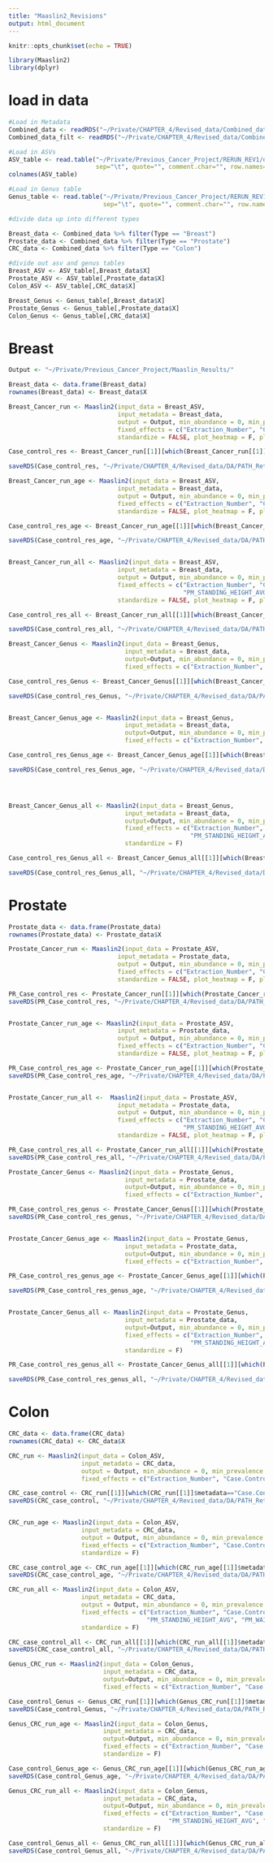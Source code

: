 ```yaml
---
title: "Maaslin2_Revisions"
output: html_document
---
```


```r
knitr::opts_chunk$set(echo = TRUE)

library(Maaslin2)
library(dplyr)
```



# load in data

```r

#Load in Metadata
Combined_data <- readRDS("~/Private/CHAPTER_4/Revised_data/Combined_data.RDS")
Combined_data_filt <- readRDS("~/Private/CHAPTER_4/Revised_data/Combined_data_filt.RDS")

#Load in ASVs
ASV_table <- read.table("~/Private/Previous_Cancer_Project/RERUN_REV1/deblur_output/asv_table/feature-table.tsv",
                        sep="\t", quote="", comment.char="", row.names=1, header=T, skip=1, check.names = F)
colnames(ASV_table)

#Load in Genus table
Genus_table <- read.table("~/Private/Previous_Cancer_Project/RERUN_REV1/taxa/level6/feature-table.tsv",
                          sep="\t", quote="", comment.char="", row.names=1, header=T, skip=1, check.names = F)

#divide data up into different types

Breast_data <- Combined_data %>% filter(Type == "Breast")
Prostate_data <- Combined_data %>% filter(Type == "Prostate")
CRC_data <- Combined_data %>% filter(Type == "Colon")

#divide out asv and genus tables
Breast_ASV <- ASV_table[,Breast_data$X]
Prostate_ASV <- ASV_table[,Prostate_data$X]
Colon_ASV <- ASV_table[,CRC_data$X]

Breast_Genus <- Genus_table[,Breast_data$X]
Prostate_Genus <- Genus_table[,Prostate_data$X]
Colon_Genus <- Genus_table[,CRC_data$X]
```

# Breast

```r
Output <- "~/Private/Previous_Cancer_Project/Maaslin_Results/"

Breast_data <- data.frame(Breast_data)
rownames(Breast_data) <- Breast_data$X

Breast_Cancer_run <- Maaslin2(input_data = Breast_ASV,
                              input_metadata = Breast_data,
                              output = Output, min_abundance = 0, min_prevalence = 0, transform = "AST",
                              fixed_effects = c("Extraction_Number", "Case.Control"), 
                              standardize = FALSE, plot_heatmap = F, plot_scatter = F)

Case_control_res <- Breast_Cancer_run[[1]][which(Breast_Cancer_run[[1]]$metadata=="Case.Control"),]

saveRDS(Case_control_res, "~/Private/CHAPTER_4/Revised_data/DA/PATH_Retro/Breast/ASV_MAASLIN2.RDS")

Breast_Cancer_run_age <- Maaslin2(input_data = Breast_ASV,
                              input_metadata = Breast_data,
                              output = Output, min_abundance = 0, min_prevalence = 0, transform = "AST",
                              fixed_effects = c("Extraction_Number", "Case.Control", "A_SDC_AGE_CALC"), 
                              standardize = FALSE, plot_heatmap = F, plot_scatter = F)

Case_control_res_age <- Breast_Cancer_run_age[[1]][which(Breast_Cancer_run_age[[1]]$metadata=="Case.Control"),]

saveRDS(Case_control_res_age, "~/Private/CHAPTER_4/Revised_data/DA/PATH_Retro/Breast/ASV_MAASLIN2_age.RDS")


Breast_Cancer_run_all <- Maaslin2(input_data = Breast_ASV,
                              input_metadata = Breast_data,
                              output = Output, min_abundance = 0, min_prevalence = 0, transform = "AST",
                              fixed_effects = c("Extraction_Number", "Case.Control", "A_SDC_AGE_CALC",
                                                "PM_STANDING_HEIGHT_AVG", "PM_WAIST_HIP_RATIO", "NUT_VEG_DAY_QTY"), 
                              standardize = FALSE, plot_heatmap = F, plot_scatter = F)

Case_control_res_all <- Breast_Cancer_run_all[[1]][which(Breast_Cancer_run_all[[1]]$metadata=="Case.Control"),]

saveRDS(Case_control_res_all, "~/Private/CHAPTER_4/Revised_data/DA/PATH_Retro/Breast/ASV_MAASLIN2_all.RDS")
```

```r
Breast_Cancer_Genus <- Maaslin2(input_data = Breast_Genus,
                                input_metadata = Breast_data,
                                output=Output, min_abundance = 0, min_prevalence = 0, transform = "AST",
                                fixed_effects = c("Extraction_Number", "Case.Control"), standardize = F)

Case_control_res_Genus <- Breast_Cancer_Genus[[1]][which(Breast_Cancer_Genus[[1]]$metadata=="Case.Control"),]

saveRDS(Case_control_res_Genus, "~/Private/CHAPTER_4/Revised_data/DA/PATH_Retro/Breast/Genus_MAASLIN2.RDS")


Breast_Cancer_Genus_age <- Maaslin2(input_data = Breast_Genus,
                                input_metadata = Breast_data,
                                output=Output, min_abundance = 0, min_prevalence = 0, transform = "AST",
                                fixed_effects = c("Extraction_Number", "Case.Control", "A_SDC_AGE_CALC"), standardize = F)

Case_control_res_Genus_age <- Breast_Cancer_Genus_age[[1]][which(Breast_Cancer_Genus_age[[1]]$metadata=="Case.Control"),]

saveRDS(Case_control_res_Genus_age, "~/Private/CHAPTER_4/Revised_data/DA/PATH_Retro/Breast/Genus_MAASLIN2_age.RDS")




Breast_Cancer_Genus_all <- Maaslin2(input_data = Breast_Genus,
                                input_metadata = Breast_data,
                                output=Output, min_abundance = 0, min_prevalence = 0, transform = "AST",
                                fixed_effects = c("Extraction_Number", "Case.Control", "A_SDC_AGE_CALC",
                                                  "PM_STANDING_HEIGHT_AVG", "PM_WAIST_HIP_RATIO", "NUT_VEG_DAY_QTY"),
                                standardize = F)

Case_control_res_Genus_all <- Breast_Cancer_Genus_all[[1]][which(Breast_Cancer_Genus_all[[1]]$metadata=="Case.Control"),]

saveRDS(Case_control_res_Genus_all, "~/Private/CHAPTER_4/Revised_data/DA/PATH_Retro/Breast/Genus_MAASLIN2_all.RDS")
```

# Prostate

```r
Prostate_data <- data.frame(Prostate_data)
rownames(Prostate_data) <- Prostate_data$X

Prostate_Cancer_run <- Maaslin2(input_data = Prostate_ASV,
                              input_metadata = Prostate_data,
                              output = Output, min_abundance = 0, min_prevalence = 0, transform = "AST",
                              fixed_effects = c("Extraction_Number", "Case.Control"), 
                              standardize = FALSE, plot_heatmap = F, plot_scatter = F)

PR_Case_control_res <- Prostate_Cancer_run[[1]][which(Prostate_Cancer_run[[1]]$metadata=="Case.Control"),]
saveRDS(PR_Case_control_res, "~/Private/CHAPTER_4/Revised_data/DA/PATH_Retro/Prostate/ASV_MAASLIN2.RDS")


Prostate_Cancer_run_age <- Maaslin2(input_data = Prostate_ASV,
                              input_metadata = Prostate_data,
                              output = Output, min_abundance = 0, min_prevalence = 0, transform = "AST",
                              fixed_effects = c("Extraction_Number", "Case.Control", "A_SDC_AGE_CALC"), 
                              standardize = FALSE, plot_heatmap = F, plot_scatter = F)

PR_Case_control_res_age <- Prostate_Cancer_run_age[[1]][which(Prostate_Cancer_run_age[[1]]$metadata=="Case.Control"),]
saveRDS(PR_Case_control_res_age, "~/Private/CHAPTER_4/Revised_data/DA/PATH_Retro/Prostate/ASV_MAASLIN2_age.RDS")


Prostate_Cancer_run_all <-  Maaslin2(input_data = Prostate_ASV,
                              input_metadata = Prostate_data,
                              output = Output, min_abundance = 0, min_prevalence = 0, transform = "AST",
                              fixed_effects = c("Extraction_Number", "Case.Control", "A_SDC_AGE_CALC",
                                                "PM_STANDING_HEIGHT_AVG", "PM_WAIST_HIP_RATIO", "NUT_VEG_DAY_QTY"), 
                              standardize = FALSE, plot_heatmap = F, plot_scatter = F)

PR_Case_control_res_all <- Prostate_Cancer_run_all[[1]][which(Prostate_Cancer_run_all[[1]]$metadata=="Case.Control"),]
saveRDS(PR_Case_control_res_all, "~/Private/CHAPTER_4/Revised_data/DA/PATH_Retro/Prostate/ASV_MAASLIN2_all.RDS")
```

```r
Prostate_Cancer_Genus <- Maaslin2(input_data = Prostate_Genus,
                                input_metadata = Prostate_data,
                                output=Output, min_abundance = 0, min_prevalence = 0, transform = "AST",
                                fixed_effects = c("Extraction_Number", "Case.Control"), standardize = F)

PR_Case_control_res_genus <- Prostate_Cancer_Genus[[1]][which(Prostate_Cancer_Genus[[1]]$metadata=="Case.Control"),]
saveRDS(PR_Case_control_res_genus, "~/Private/CHAPTER_4/Revised_data/DA/PATH_Retro/Prostate/Genus_MAASLIN2.RDS")


Prostate_Cancer_Genus_age <- Maaslin2(input_data = Prostate_Genus,
                                input_metadata = Prostate_data,
                                output=Output, min_abundance = 0, min_prevalence = 0, transform = "AST",
                                fixed_effects = c("Extraction_Number", "Case.Control", "A_SDC_AGE_CALC"), standardize = F)

PR_Case_control_res_genus_age <- Prostate_Cancer_Genus_age[[1]][which(Prostate_Cancer_Genus_age[[1]]$metadata=="Case.Control"),]

saveRDS(PR_Case_control_res_genus_age, "~/Private/CHAPTER_4/Revised_data/DA/PATH_Retro/Prostate/Genus_MAASLIN2_age.RDS")


Prostate_Cancer_Genus_all <- Maaslin2(input_data = Prostate_Genus,
                                input_metadata = Prostate_data,
                                output=Output, min_abundance = 0, min_prevalence = 0, transform = "AST",
                                fixed_effects = c("Extraction_Number", "Case.Control", "A_SDC_AGE_CALC",
                                                  "PM_STANDING_HEIGHT_AVG", "PM_WAIST_HIP_RATIO", "NUT_VEG_DAY_QTY"),
                                standardize = F)

PR_Case_control_res_genus_all <- Prostate_Cancer_Genus_all[[1]][which(Prostate_Cancer_Genus_all[[1]]$metadata=="Case.Control"),]

saveRDS(PR_Case_control_res_genus_all, "~/Private/CHAPTER_4/Revised_data/DA/PATH_Retro/Prostate/Genus_MAASLIN2_all.RDS")
```

# Colon

```r
CRC_data <- data.frame(CRC_data)
rownames(CRC_data) <- CRC_data$X

CRC_run <- Maaslin2(input_data = Colon_ASV,
                    input_metadata = CRC_data,
                    output = Output, min_abundance = 0, min_prevalence = 0, transform = "AST",
                    fixed_effects = c("Extraction_Number", "Case.Control"), standardize = F)

CRC_case_control <- CRC_run[[1]][which(CRC_run[[1]]$metadata=="Case.Control"),]
saveRDS(CRC_case_control, "~/Private/CHAPTER_4/Revised_data/DA/PATH_Retro/CRC/ASV_MAASLIN2.RDS")


CRC_run_age <- Maaslin2(input_data = Colon_ASV,
                    input_metadata = CRC_data,
                    output = Output, min_abundance = 0, min_prevalence = 0, transform = "AST",
                    fixed_effects = c("Extraction_Number", "Case.Control", "A_SDC_AGE_CALC", "A_SDC_GENDER"),
                    standardize = F)

CRC_case_control_age <- CRC_run_age[[1]][which(CRC_run_age[[1]]$metadata=="Case.Control"),]
saveRDS(CRC_case_control_age, "~/Private/CHAPTER_4/Revised_data/DA/PATH_Retro/CRC/ASV_MAASLIN2_age.RDS")

CRC_run_all <- Maaslin2(input_data = Colon_ASV,
                    input_metadata = CRC_data,
                    output = Output, min_abundance = 0, min_prevalence = 0, transform = "AST",
                    fixed_effects = c("Extraction_Number", "Case.Control", "A_SDC_AGE_CALC", "A_SDC_GENDER",
                                      "PM_STANDING_HEIGHT_AVG", "PM_WAIST_HIP_RATIO", "NUT_VEG_DAY_QTY"),
                    standardize = F)

CRC_case_control_all <- CRC_run_all[[1]][which(CRC_run_all[[1]]$metadata=="Case.Control"),]
saveRDS(CRC_case_control_all, "~/Private/CHAPTER_4/Revised_data/DA/PATH_Retro/CRC/ASV_MAASLIN2_all.RDS")
```

```r
Genus_CRC_run <- Maaslin2(input_data = Colon_Genus,
                          input_metadata = CRC_data,
                          output=Output, min_abundance = 0, min_prevalence = 0, transform = "AST",
                          fixed_effects = c("Extraction_Number", "Case.Control"), standardize = F)

Case_control_Genus <- Genus_CRC_run[[1]][which(Genus_CRC_run[[1]]$metadata=="Case.Control"),]
saveRDS(Case_control_Genus, "~/Private/CHAPTER_4/Revised_data/DA/PATH_Retro/CRC/Genus_MAASLIN2.RDS")

Genus_CRC_run_age <- Maaslin2(input_data = Colon_Genus,
                          input_metadata = CRC_data,
                          output=Output, min_abundance = 0, min_prevalence = 0, transform = "AST",
                          fixed_effects = c("Extraction_Number", "Case.Control", "A_SDC_AGE_CALC", "A_SDC_GENDER"),
                          standardize = F)

Case_control_Genus_age <- Genus_CRC_run_age[[1]][which(Genus_CRC_run_age[[1]]$metadata=="Case.Control"),]
saveRDS(Case_control_Genus_age, "~/Private/CHAPTER_4/Revised_data/DA/PATH_Retro/CRC/Genus_MAASLIN2_age.RDS")

Genus_CRC_run_all <- Maaslin2(input_data = Colon_Genus,
                          input_metadata = CRC_data,
                          output=Output, min_abundance = 0, min_prevalence = 0, transform = "AST",
                          fixed_effects = c("Extraction_Number", "Case.Control", "A_SDC_AGE_CALC", "A_SDC_GENDER",
                                            "PM_STANDING_HEIGHT_AVG", "PM_WAIST_HIP_RATIO", "NUT_VEG_DAY_QTY"),
                          standardize = F)

Case_control_Genus_all <- Genus_CRC_run_all[[1]][which(Genus_CRC_run_all[[1]]$metadata=="Case.Control"),]
saveRDS(Case_control_Genus_all, "~/Private/CHAPTER_4/Revised_data/DA/PATH_Retro/CRC/Genus_MAASLIN2_all.RDS")

```
